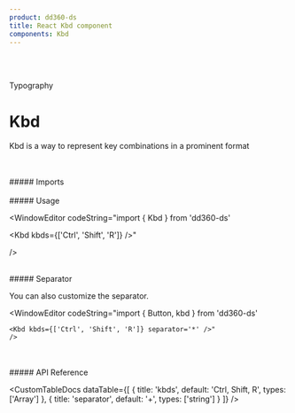 ```yaml
---
product: dd360-ds
title: React Kbd component
components: Kbd
---
```


<br id='top' />
<br />

<Label>Typography</Label>

# <span name="floating-nav">Kbd</span>

Kbd is a way to represent key combinations in a prominent format

<br />
<br />
##### <span name="floating-nav">Imports</span>

<WindowEditor codeString="import { Kbd } from 'dd360-ds'" />

<WindowEditor codeString="import Kbd from 'dd360-ds/Kbd'" />

<br />
<br />
##### <span name="floating-nav">Usage</span>

<ContainerComponentDoc className="gap-y-2">
    <Kbd kbds={['Ctrl', 'Shift', 'R']} />
</ContainerComponentDoc>

<WindowEditor
    codeString="import {  Kbd } from 'dd360-ds'

<Kbd kbds={['Ctrl', 'Shift', 'R']} />"

/>

<br />
##### <span name="floating-nav">Separator</span>

You can also customize the separator.

<ContainerComponentDoc className="gap-y-2">
    <Kbd kbds={['Ctrl', 'Shift', 'R']} separator="*" />
</ContainerComponentDoc>

<WindowEditor
    codeString="import { Button, kbd } from 'dd360-ds'

    <Kbd kbds={['Ctrl', 'Shift', 'R']} separator='*' />"
    />

<br />
<br />
##### <span name="floating-nav">API Reference</span>

<CustomTableDocs
    dataTable={[
        { title: 'kbds', default: 'Ctrl, Shift, R', types: ['Array<string>'] },
        { title: 'separator', default: '+', types: ['string'] }
    ]}
/>

<BackAndForwardController />